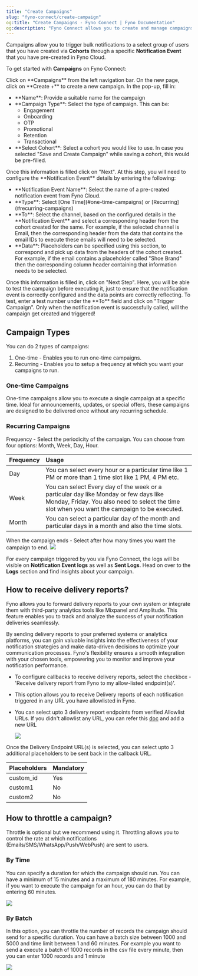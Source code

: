 ```yaml
---
title: "Create Campaigns"
slug: "fyno-connect/create-campaign"
og:title: "Create Campaigns - Fyno Connect | Fyno Documentation"
og:description: "Fyno Connect allows you to create and manage campaigns by sending bulk notifications to user cohorts through pre-configured notification events, with options for one-time or recurring campaigns, and features like delivery report integration and throttling to control notification rates."
---
```


Campaigns allow you to trigger bulk notifications to a select group of users that you have created via **Cohorts** through a specific **Notification Event** that you have pre-created in Fyno Cloud.

To get started with **Campaigns** on Fyno Connect:

<Steps>
  <Step>
    Click on **Campaigns** from the left navigation bar. On the new page, click on **Create +** to create a new campaign. In the pop-up, fill in:
    <ul>
      <li>**Name**: Provide a suitable name for the campaign</li>
      <li>
        **Campaign Type**: Select the type of campaign. This can be:
        <ul>
          <li>Engagement</li>
          <li>Onboarding</li>
          <li>OTP</li>
          <li>Promotional</li>
          <li>Retention</li>
          <li>Transactional</li>
        </ul>
      </li>
      <li>**Select Cohort**: Select a cohort you would like to use. In case you selected "Save and Create Campaign" while saving a cohort, this would be pre-filled.</li>
    </ul>
  </Step>
  <Step>
    Once this information is filled click on "Next". At this step, you will need to configure the **Notification Event** details by entering the following:
    <ul>
      <li>**Notification Event Name**: Select the name of a pre-created notification event from Fyno Cloud.</li>
      <li>**Type**: Select [One Time](#one-time-campaigns) or [Recurring](#recurring-campaigns)</li>
      <li>**To**: Select the channel, based on the configured details in the **Notification Event** and select a corresponding header from the cohort created for the same. For example, if the selected channel is Email, then the corresponding header from the data that contains the email IDs to execute these emails will need to be selected.</li>
      <li>**Data**: Placeholders can be specified using this section, to correspond and pick up data from the headers of the cohort created. For example, if the email contains a placeholder called "Shoe Brand" then the corresponding column header containing that information needs to be selected.</li>
    </ul>
  </Step>
  <Step>Once this information is filled in, click on "Next Step". Here, you will be able to test the campaign before executing it, just to ensure that the notification event is correctly configured and the data points are correctly reflecting.</Step>
  <Step>To test, enter a test number under the **To** field and click on "Trigger Campaign".</Step>
</Steps>
Only when the notification event is successfully called, will the campaign get created and triggered!

## Campaign Types

You can do 2 types of campaigns:

1. One-time - Enables you to run one-time campaigns.
2. Recurring - Enables you to setup a frequency at which you want your campaigns to run.

### One-time Campaigns

One-time campaigns allow you to execute a single campaign at a specific time. Ideal for announcements, updates, or special offers, these campaigns are designed to be delivered once without any recurring schedule.

### Recurring Campaigns

Frequency - Select the periodicity of the campaign. You can choose from four options: Month, Week, Day, Hour.

| Frequency | Usage                                                                                                                                                                                  |
| :-------- | :------------------------------------------------------------------------------------------------------------------------------------------------------------------------------------- |
| Day       | You can select every hour or a particular time like 1 PM or more than 1 time slot like 1 PM, 4 PM etc.                                                                                 |
| Week      | You can select Every day of the week or a particular day like Monday or few days like Monday, Friday. You also need to select the time slot when you want the campaign to be executed. |
| Month     | You can select a particular day of the month and particular days in a month and also the time slots.                                                                                   |

When the campaign ends - Select after how many times you want the campaign to end.
![](/images/77bb912-FynoConnect_Recurring.png)

<Info title="Your logs are safe with us!">For every campaign triggered by you via Fyno Connect, the logs will be visible on **Notification Event logs** as well as **Sent Logs**. Head on over to the **Logs** section and find insights about your campaign.</Info>

## How to receive delivery reports?

Fyno allows you to forward delivery reports to your own system or integrate them with third-party analytics tools like Mixpanel and Amplitude. This feature enables you to track and analyze the success of your notification deliveries seamlessly.

By sending delivery reports to your preferred systems or analytics platforms, you can gain valuable insights into the effectiveness of your notification strategies and make data-driven decisions to optimize your communication processes. Fyno's flexibility ensures a smooth integration with your chosen tools, empowering you to monitor and improve your notification performance.

- To configure callbacks to receive delivery reports, select the checkbox - 'Receive delivery report from Fyno to my allow-listed endpoint(s)'.
- This option allows you to receive Delivery reports of each notification triggered in any URL you have allowlisted in Fyno.
- You can select upto 3 delivery report endpoints from verified Allowlist URLs. If you didn't allowlist any URL, you can refer this [doc](../allowlist-url) and add a new URL

  ![](/images/0825e22024b4bae3a1a1df556f4090ef128c5b4b94c73e891fe0d35ffd76ac9e-allowlist_URL_connect.png)

Once the Delivery Endpoint URL(s) is selected, you can select upto 3 additional placeholders to be sent back in the callback URL.

| Placeholders | Mandatory |
| ------------ | --------- |
| custom_id    | Yes       |
| custom1      | No        |
| custom2      | No        |

## How to throttle a campaign?

Throttle is optional but we recommend using it. Throttling allows you to control the rate at which notifications (Emails/SMS/WhatsApp/Push/WebPush) are sent to users.

### By Time

You can specify a duration for which the campaign should run. You can have a minimum of 15 minutes and a maximum of 180 minutes. For example, if you want to execute the campaign for an hour, you can do that by entering 60 minutes.

![](/images/07a13e07a8a77044386417cf60613de7805e4618388ebb71becf8ce5c96b1689-time_throttle.png)

### By Batch

In this option, you can throttle the number of records the campaign should send for a specific duration. You can have a batch size between 1000 and 5000 and time limit between 1 and 60 minutes. For example you want to send a execute a batch of 1000 records in the csv file every minute, then you can enter 1000 records and 1 minute

![](/images/9f266ea14dfe6c8fefc3519d36fb37b4dfbd856753a6d81f54e0d9c30d6cac3d-batch_throttle.png)
